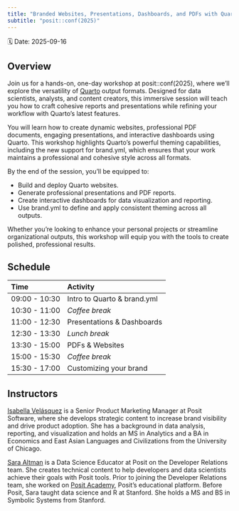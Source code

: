 ```yaml
---
title: "Branded Websites, Presentations, Dashboards, and PDFs with Quarto"
subtitle: "posit::conf(2025)"
---
```


🗓️ Date: 2025-09-16

## Overview

Join us for a hands-on, one-day workshop at posit::conf(2025), where we’ll explore the versatility of [Quarto](https://quarto.org/) output formats. Designed for data scientists, analysts, and content creators, this immersive session will teach you how to craft cohesive reports and presentations while refining your workflow with Quarto’s latest features.

You will learn how to create dynamic websites, professional PDF documents, engaging presentations, and interactive dashboards using Quarto. This workshop highlights Quarto's powerful theming capabilities, including the new support for brand.yml, which ensures that your work maintains a professional and cohesive style across all formats.

By the end of the session, you’ll be equipped to:

* Build and deploy Quarto websites.
* Generate professional presentations and PDF reports.
* Create interactive dashboards for data visualization and reporting.
* Use brand.yml to define and apply consistent theming across all outputs.

Whether you're looking to enhance your personal projects or streamline organizational outputs, this workshop will equip you with the tools to create polished, professional results.

## Schedule

| Time          | Activity         |
| :------------ | :--------------- |
| 09:00 - 10:30 | Intro to Quarto & brand.yml      |
| 10:30 - 11:00 | *Coffee break*   |
| 11:00 - 12:30 | Presentations & Dashboards        |
| 12:30 - 13:30 | *Lunch break*    |
| 13:30 - 15:00 | PDFs & Websites        |
| 15:00 - 15:30 | *Coffee break*   |
| 15:30 - 17:00 | Customizing your brand        |

## Instructors

[Isabella Velásquez](https://ivelasq.rbind.io/) is a Senior Product Marketing Manager at Posit Software, where she develops strategic content to increase brand visibility and drive product adoption. She has a background in data analysis, reporting, and visualization and holds an MS in Analytics and a BA in Economics and East Asian Languages and Civilizations from the University of Chicago.

[Sara Altman](https://www.linkedin.com/in/sarakaltman) is a Data Science Educator at Posit on the Developer Relations team. She creates technical content to help developers and data scientists achieve their goals with Posit tools. Prior to joining the Developer Relations team, she worked on [Posit Academy](https://posit.co/products/enterprise/academy/), Posit’s educational platform. Before Posit, Sara taught data science and R at Stanford. She holds a MS and BS in Symbolic Systems from Stanford.
